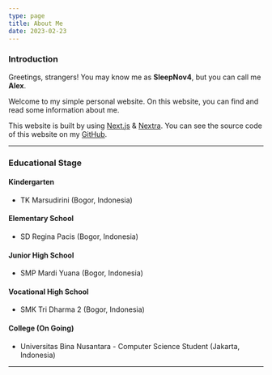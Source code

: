 ```yaml
---
type: page
title: About Me
date: 2023-02-23
---
```


### Introduction
Greetings, strangers! You may know me as **SleepNov4**, but you can call me **Alex**.

Welcome to my simple personal website. On this website, you can find and read some information about me.

This website is built by using [Next.js](https://nextjs.org) & [Nextra](https://nextra.site).
You can see the source code of this website on my [GitHub](https://github.com/sleepnov4/about-sleepnov4).

***

### Educational Stage
#### Kindergarten
  - TK Marsudirini (Bogor, Indonesia)
#### Elementary School
  - SD Regina Pacis (Bogor, Indonesia)
#### Junior High School
  - SMP Mardi Yuana (Bogor, Indonesia)
#### Vocational High School
  - SMK Tri Dharma 2 (Bogor, Indonesia)
#### College (On Going)
  - Universitas Bina Nusantara - Computer Science Student (Jakarta, Indonesia)

***
